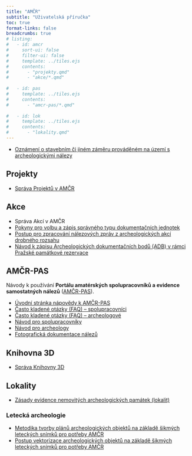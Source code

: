 ```yaml
---
title: "AMČR"
subtitle: "Uživatelská příručka"
toc: true
format-links: false
breadcrumbs: true
# listing:
#   - id: amcr
#     sort-ui: false
#     filter-ui: false
#     template: ../tiles.ejs
#     contents: 
#       - "projekty.qmd"
#       - "akce/*.qmd"
      
#   - id: pas
#     template: ../tiles.ejs
#     contents:
#       - "amcr-pas/*.qmd"
      
#   - id: lok
#     template: ../tiles.ejs
#     contents:
#       - "lokality.qmd"
---
```


- [Oznámení o stavebním či jiném záměru prováděném na území s archeologickými nálezy](oznameni.qmd)

## Projekty

- [Správa Projektů v AMČR](projekty.qmd)

## Akce

- Správa Akcí v AMČR
- [Pokyny pro volbu a zápis správného typu dokumentačních jednotek](akce/dj.qmd)
- [Postup pro zpracování nálezových zpráv z archeologických akcí drobného rozsahu](akce/drobne-akce.qmd)
- [Návod k zápisu Archeologických dokumentačních bodů (ADB) v rámci Pražské památkové rezervace](akce/adb.qmd)

<!-- ::: {#amcr .column-screen-inset-right}
::: -->

## AMČR-PAS

Návody k používání **Portálu amatérských spolupracovníků a evidence samostatných nálezů** ([AMČR-PAS](https://amcr-info.aiscr.cz/pas)). 

- [Úvodní stránka nápovědy k AMČR-PAS](amcr-pas/amcr-pas.qmd)
- [Často kladené otázky (FAQ) -- spolupracovníci](amcr-pas/faq-spolupracovnici.qmd)
- [Často kladené otázky (FAQ) -- archeologové](amcr-pas/faq-archeologove.qmd)
- [Návod pro spolupracovníky](amcr-pas/amater.qmd)
- [Návod pro archeology](amcr-pas/archeolog.qmd)
- [Fotografická dokumentace nálezů](amcr-pas/foto.qmd)

<!-- ::: {#pas .column-screen-inset-right}
::: -->

## Knihovna 3D

- [Správa Knihovny 3D](knihovna3d.qmd)

## Lokality

- [Zásady evidence nemovitých archeologických památek (lokalit)](lokality/lokality.qmd)

### Letecká archeologie

- [Metodika tvorby plánů archeologických objektů na základě šikmých leteckých snímků pro potřeby AMČR](lokality/plany.qmd)
- [Postup vektorizace archeologických objektů na základě šikmých leteckých snímků pro potřeby AMČR](lokality/vektorizace.qmd)

<!-- ::: {#lok .column-screen-inset-right}
::: -->



